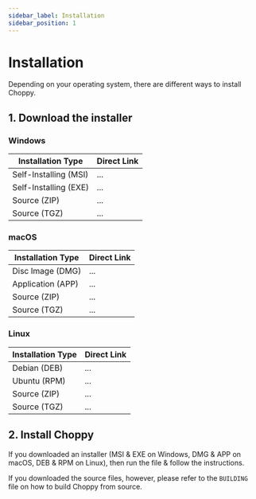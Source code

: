 ```yaml
---
sidebar_label: Installation
sidebar_position: 1
---
```


# Installation

Depending on your operating system, there are different ways to install Choppy.

## 1. Download the installer

### Windows

| Installation Type		| Direct Link	|
| ---					| ---			|
| Self-Installing (MSI)	| ...			|
| Self-Installing (EXE)	| ...			|
| Source (ZIP)			| ...			|
| Source (TGZ)			| ...			|

### macOS

| Installation Type		| Direct Link	|
| ---					| ---			|
| Disc Image (DMG)		| ...			|
| Application (APP)		| ...			|
| Source (ZIP)			| ...			|
| Source (TGZ)			| ...			|

### Linux

| Installation Type		| Direct Link	|
| ---					| ---			|
| Debian (DEB)			| ...			|
| Ubuntu (RPM)			| ...			|
| Source (ZIP)			| ...			|
| Source (TGZ)			| ...			|

## 2. Install Choppy

If you downloaded an installer (MSI & EXE on Windows, DMG & APP on macOS, DEB & RPM on Linux),
then run the file &amp; follow the instructions.

If you downloaded the source files, however, please refer to the `BUILDING` file on how to build
Choppy from source.